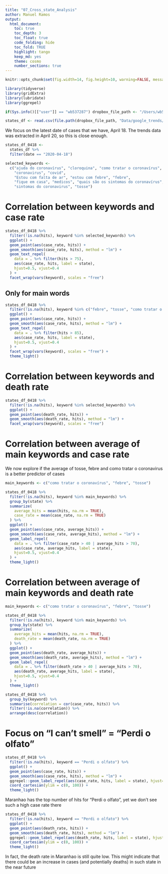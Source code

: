 ```yaml
---
title: "07_Cross_state_Analysis"
author: Manuel Ramos
output: 
  html_document:
    toc: true
    toc_depth: 3
    toc_float: true
    code_folding: hide
    toc_fold: TRUE
    highlight: tango
    keep_md: yes
    theme: cosmo
    number_sections: true
---
```



```r
knitr::opts_chunk$set(fig.width=14, fig.height=10, warning=FALSE, message=FALSE)
```

```r
library(tidyverse)
library(gridExtra)
library(lubridate)
library(ggrepel)

if(Sys.info()[["user"]] == "wb537287") dropbox_file_path <- "/Users/wb537287/Dropbox/COVID Social Media Analysis"

states_df <- read.csv(file.path(dropbox_file_path, "Data/google_trends/FinalData/brazil_crosstates_clean.csv"))
```

We focus on the latest date of cases that we have, April 18. The trends data was extracted in April 20, so this is close enough. 

```r
states_df_0418 <- 
  states_df %>% 
  filter(date == "2020-04-18") 

selected_keywords <- 
  c("ajuda do coronavírus", "cloroquina", "como tratar o coronavírus", 
    "coronavirus", "covid", 
    "Estou com falta de ar", "estou com febre", "febre", 
    "fique em casa", "medicos", "quais são os sintomas do coronavírus", 
    "sintomas do coronavirus", "tosse")
```


# Correlation between keywords and case rate

```r
states_df_0418 %>%
  filter(!is.na(hits), keyword %in% selected_keywords) %>% 
  ggplot() + 
  geom_point(aes(case_rate, hits)) +
  geom_smooth(aes(case_rate, hits), method = "lm") +
  geom_text_repel(
    data = . %>% filter(hits > 75), 
    aes(case_rate, hits, label = state), 
    hjust=0.5, vjust=0.4
  ) +  
  facet_wrap(vars(keyword), scales = "free")
```

## Only for main words

```r
states_df_0418 %>%
  filter(!is.na(hits), keyword %in% c("febre", "tosse", "como tratar o coronavírus")) %>% 
  ggplot() + 
  geom_point(aes(case_rate, hits)) +
  geom_smooth(aes(case_rate, hits), method = "lm") +
  geom_text_repel(
    data = . %>% filter(hits > 85), 
    aes(case_rate, hits, label = state), 
    hjust=0.5, vjust=0.4
  ) +  
  facet_wrap(vars(keyword), scales = "free") + 
  theme_light()
```


# Correlation between keywords and death rate

```r
states_df_0418 %>%
  filter(!is.na(hits), keyword %in% selected_keywords) %>% 
  ggplot() + 
  geom_point(aes(death_rate, hits)) +
  geom_smooth(aes(death_rate, hits), method = "lm") + 
  facet_wrap(vars(keyword), scales = "free")

```

# Correlation between average of main keywords and case rate
 
We now explore if the average of tosse, febre and como tratar o coronavirus is a better predictor of cases

```r
main_keywords <- c("como tratar o coronavírus", "febre", "tosse")

states_df_0418 %>%
  filter(!is.na(hits), keyword %in% main_keywords) %>% 
  group_by(state) %>%
  summarize(
    average_hits = mean(hits, na.rm = TRUE), 
    case_rate = mean(case_rate, na.rm = TRUE)
  ) %>% 
  ggplot() + 
  geom_point(aes(case_rate, average_hits)) +
  geom_smooth(aes(case_rate, average_hits), method = "lm") + 
  geom_label_repel(
    data = . %>% filter(case_rate > 40 | average_hits > 70), 
    aes(case_rate, average_hits, label = state), 
    hjust=0.5, vjust=0.4
  ) + 
  theme_light()
```

# Correlation between average of main keywords and death rate

```r
main_keywords <- c("como tratar o coronavírus", "febre", "tosse")

states_df_0418 %>%
  filter(!is.na(hits), keyword %in% main_keywords) %>% 
  group_by(state) %>%
  summarize(
    average_hits = mean(hits, na.rm = TRUE), 
    death_rate = mean(death_rate, na.rm = TRUE)
  ) %>% 
  ggplot() + 
  geom_point(aes(death_rate, average_hits)) +
  geom_smooth(aes(death_rate, average_hits), method = "lm") +
  geom_label_repel(
    data = . %>% filter(death_rate > 40 | average_hits > 70), 
    aes(death_rate, average_hits, label = state), 
    hjust=0.5, vjust=0.4
  ) + 
  theme_light()
```

```r
states_df_0418 %>% 
  group_by(keyword) %>% 
  summarise(correlation = cor(case_rate, hits)) %>% 
  filter(!is.na(correlation)) %>% 
  arrange(desc(correlation))
```
 
# Focus on "I can't smell" = "Perdi o olfato" 

```r
states_df_0418 %>% 
  filter(!is.na(hits), keyword == "Perdi o olfato") %>% 
  ggplot() + 
  geom_point(aes(case_rate, hits)) +
  geom_smooth(aes(case_rate, hits), method = "lm") + 
  ggrepel::geom_label_repel(aes(case_rate, hits, label = state), hjust=0.5, vjust=0.4) +
  coord_cartesian(ylim = c(0, 100)) + 
  theme_light()
```
Maranhao has the top number of hits for "Perdi o olfato", yet we don't see such a high case rate there

```r
states_df_0418 %>% 
  filter(!is.na(hits), keyword == "Perdi o olfato") %>% 
  ggplot() + 
  geom_point(aes(death_rate, hits)) +
  geom_smooth(aes(death_rate, hits), method = "lm") + 
  ggrepel::geom_label_repel(aes(death_rate, hits, label = state), hjust=0.5, vjust=0.4) +
  coord_cartesian(ylim = c(0, 100)) + 
  theme_light()
```

In fact, the death rate in Maranhao is still quite low. This might indicate that there could be an increase in cases (and potentially deaths) in such state in the near future

